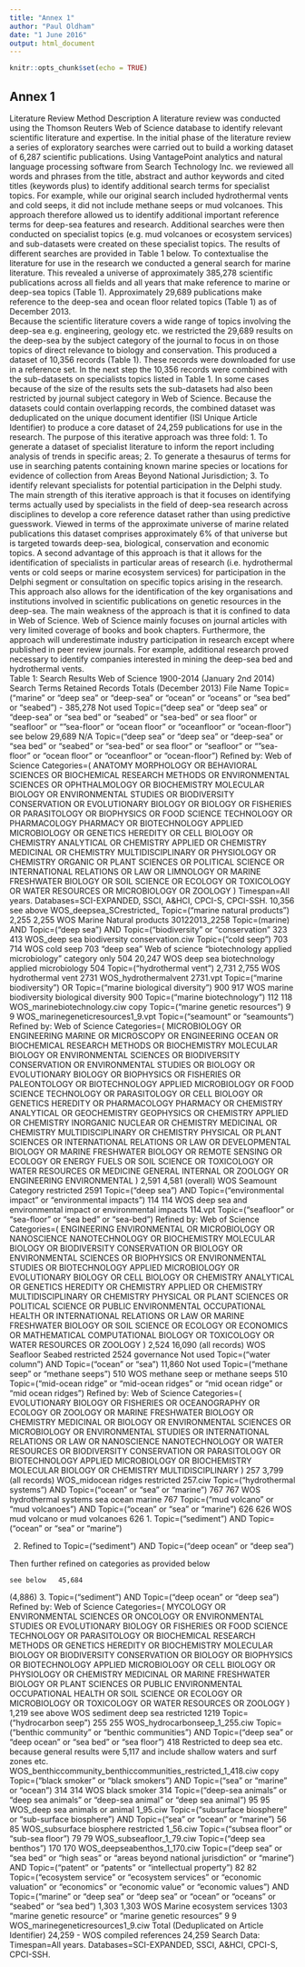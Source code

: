 ```yaml
---
title: "Annex 1"
author: "Paul Oldham"
date: "1 June 2016"
output: html_document
---
```


```r
knitr::opts_chunk$set(echo = TRUE)
```

## Annex 1
Literature Review Method Description
A literature review was conducted using the Thomson Reuters Web of Science database to identify relevant scientific literature and expertise. 
In the initial phase of the literature review a series of exploratory searches were carried out to build a working dataset of 6,287 scientific publications. Using VantagePoint analytics and natural language processing software from Search Technology Inc. we reviewed all words and phrases from the title, abstract and author keywords and cited titles (keywords plus) to identify additional search terms for specialist topics. For example, while our original search included hydrothermal vents and cold seeps, it did not include methane seeps or mud volcanoes. This approach therefore allowed us to identify additional important reference terms for deep-sea features and research. Additional searches were then conducted on specialist topics (e.g. mud volcanoes or ecosystem services) and sub-datasets were created on these specialist topics. The results of different searches are provided in Table 1 below. 
To contextualise the literature for use in the research we conducted a general search for marine literature. This revealed a universe of approximately 385,278 scientific publications across all fields and all years that make reference to marine or deep-sea topics (Table 1). Approximately 29,689 publications make reference to the deep-sea and ocean floor related topics (Table 1) as of December 2013.  
Because the scientific literature covers a wide range of topics involving the deep-sea e.g. engineering, geology etc. we restricted the 29,689 results on the deep-sea by the subject category of the journal to focus in on those topics of direct relevance to biology and conservation. This produced a dataset of 10,356 records (Table 1). These records were downloaded for use in a reference set. 
In the next step the 10,356 records were combined with the sub-datasets on specialists topics listed in Table 1. In some cases because of the size of the results sets the sub-datasets had also been restricted by journal subject category in Web of Science. Because the datasets could contain overlapping records, the combined dataset was deduplicated on the unique document identifier (ISI Unique Article Identifier) to produce a core dataset of 24,259 publications for use in the research. 
The purpose of this iterative approach was three fold:
1.	To generate a dataset of specialist literature to inform the report including analysis of trends in specific areas;
2.	To generate a thesaurus of terms for use in searching patents containing known marine species or locations for evidence of collection from Areas Beyond National Jurisdiction;
3.	To identify relevant specialists for potential participation in the Delphi study. 
The main strength of this iterative approach is that it focuses on identifying terms actually used by specialists in the field of deep-sea research across disciplines to develop a core reference dataset rather than using predictive guesswork. 
Viewed in terms of the approximate universe of marine related publications this dataset comprises approximately 6% of that universe but is targeted towards deep-sea, biological, conservation and economic topics. A second advantage of this approach is that it allows for the identification of specialists in particular areas of research (i.e. hydrothermal vents or cold seeps or marine ecosystem services) for participation in the Delphi segment or consultation on specific topics arising in the research. This approach also allows for the identification of the key organisations and institutions involved in scientific publications on genetic resources in the deep-sea. The main weakness of the approach is that it is confined to data in Web of Science. Web of Science mainly focuses on journal articles with very limited coverage of books and book chapters. Furthermore, the approach will underestimate industry participation in research except where published in peer review journals. For example, additional research proved necessary to identify companies interested in mining the deep-sea bed and hydrothermal vents.  
Table 1: Search Results Web of Science 1900-2014 (January 2nd 2014)
Search Terms	Retained Records	Totals
(December 2013)	File Name
Topic=("marine" or "deep sea" or "deep-sea" or "ocean" or "oceans" or "sea bed" or "seabed")
	-	385,278	Not used
Topic=("deep sea" or "deep sea" or "deep-sea" or "sea bed" or "seabed" or “sea-bed” or sea floor" or "seafloor" or “”sea-floor” or “ocean floor" or "oceanfloor" or “ocean-floor”)	see below	29,689	N/A
Topic=("deep sea" or "deep sea" or "deep-sea" or "sea bed" or "seabed" or “sea-bed” or sea floor" or "seafloor" or “”sea-floor” or “ocean floor" or "oceanfloor" or “ocean-floor”)
Refined by: Web of Science Categories=( ANATOMY MORPHOLOGY OR BEHAVIORAL SCIENCES OR BIOCHEMICAL RESEARCH METHODS OR ENVIRONMENTAL SCIENCES OR OPHTHALMOLOGY OR BIOCHEMISTRY MOLECULAR BIOLOGY OR ENVIRONMENTAL STUDIES OR BIODIVERSITY CONSERVATION OR EVOLUTIONARY BIOLOGY OR BIOLOGY OR FISHERIES OR PARASITOLOGY OR BIOPHYSICS OR FOOD SCIENCE TECHNOLOGY OR PHARMACOLOGY PHARMACY OR BIOTECHNOLOGY APPLIED MICROBIOLOGY OR GENETICS HEREDITY OR CELL BIOLOGY OR CHEMISTRY ANALYTICAL OR CHEMISTRY APPLIED OR CHEMISTRY MEDICINAL OR CHEMISTRY MULTIDISCIPLINARY OR PHYSIOLOGY OR CHEMISTRY ORGANIC OR PLANT SCIENCES OR POLITICAL SCIENCE OR INTERNATIONAL RELATIONS OR LAW OR LIMNOLOGY OR MARINE FRESHWATER BIOLOGY OR SOIL SCIENCE OR ECOLOGY OR TOXICOLOGY OR WATER RESOURCES OR MICROBIOLOGY OR ZOOLOGY )
Timespan=All years. Databases=SCI-EXPANDED, SSCI, A&HCI, CPCI-S, CPCI-SSH.	10,356	see above	WOS_deepsea_SCrestricted_
Topic=("marine natural products")	2,255	2,255	WOS Marine Natural products 30122013_2258
Topic=(marine) AND Topic=("deep sea") AND Topic=("biodiversity" or "conservation"	323	413	WOS_deep sea biodiversity conservation.ciw
Topic=("cold seep")	703	714	WOS cold seep 703
“deep sea” Web of science “biotechnology applied microbiology” category only	504	20,247	WOS deep sea biotechnology applied microbiology 504
Topic=("hydrothermal vent")	2,731	2,755	WOS hydrothermal vent 2731
WOS_hydrothermalvent 2731.vpt
Topic=("marine biodiversity") OR Topic=("marine biological diversity")	900	917	WOS marine biodiversity biological diversity 900
Topic=("marine biotechnology")	112	118	WOS_marinebiotechnology.ciw copy
Topic=("marine genetic resources")	9	9	WOS_marinegeneticresources1_9.vpt
Topic=("seamount" or "seamounts")
Refined by: Web of Science Categories=( MICROBIOLOGY OR ENGINEERING MARINE OR MICROSCOPY OR ENGINEERING OCEAN OR BIOCHEMICAL RESEARCH METHODS OR BIOCHEMISTRY MOLECULAR BIOLOGY OR ENVIRONMENTAL SCIENCES OR BIODIVERSITY CONSERVATION OR ENVIRONMENTAL STUDIES OR BIOLOGY OR EVOLUTIONARY BIOLOGY OR BIOPHYSICS OR FISHERIES OR PALEONTOLOGY OR BIOTECHNOLOGY APPLIED MICROBIOLOGY OR FOOD SCIENCE TECHNOLOGY OR PARASITOLOGY OR CELL BIOLOGY OR GENETICS HEREDITY OR PHARMACOLOGY PHARMACY OR CHEMISTRY ANALYTICAL OR GEOCHEMISTRY GEOPHYSICS OR CHEMISTRY APPLIED OR CHEMISTRY INORGANIC NUCLEAR OR CHEMISTRY MEDICINAL OR CHEMISTRY MULTIDISCIPLINARY OR CHEMISTRY PHYSICAL OR PLANT SCIENCES OR INTERNATIONAL RELATIONS OR LAW OR DEVELOPMENTAL BIOLOGY OR MARINE FRESHWATER BIOLOGY OR REMOTE SENSING OR ECOLOGY OR ENERGY FUELS OR SOIL SCIENCE OR TOXICOLOGY OR WATER RESOURCES OR MEDICINE GENERAL INTERNAL OR ZOOLOGY OR ENGINEERING ENVIRONMENTAL )	2,591	4,581 (overall)	WOS Seamount Category restricted 2591
Topic=("deep sea") AND Topic=("environmental impact" or "environmental impacts")	114	114	WOS deep sea and environmental impact or environmental impacts 114.vpt
Topic=("seafloor" or "sea-floor" or "sea bed" or "sea-bed")
Refined by: Web of Science Categories=( ENGINEERING ENVIRONMENTAL OR MICROBIOLOGY OR NANOSCIENCE NANOTECHNOLOGY OR BIOCHEMISTRY MOLECULAR BIOLOGY OR BIODIVERSITY CONSERVATION OR BIOLOGY OR ENVIRONMENTAL SCIENCES OR BIOPHYSICS OR ENVIRONMENTAL STUDIES OR BIOTECHNOLOGY APPLIED MICROBIOLOGY OR EVOLUTIONARY BIOLOGY OR CELL BIOLOGY OR CHEMISTRY ANALYTICAL OR GENETICS HEREDITY OR CHEMISTRY APPLIED OR CHEMISTRY MULTIDISCIPLINARY OR CHEMISTRY PHYSICAL OR PLANT SCIENCES OR POLITICAL SCIENCE OR PUBLIC ENVIRONMENTAL OCCUPATIONAL HEALTH OR INTERNATIONAL RELATIONS OR LAW OR MARINE FRESHWATER BIOLOGY OR SOIL SCIENCE OR ECOLOGY OR ECONOMICS OR MATHEMATICAL COMPUTATIONAL BIOLOGY OR TOXICOLOGY OR WATER RESOURCES OR ZOOLOGY )	2,524	16,090 (all records) 	WOS Seafloor Seabed restricted 2524
governance			Not used
Topic=("water column") AND Topic=("ocean" or "sea")		11,860	Not used
Topic=("methane seep" or "methane seeps") 		510	WOS methane seep or methane seeps 510
Topic=("mid-ocean ridge" or "mid-ocean ridges" or "mid ocean ridge" or "mid ocean ridges")
Refined by: Web of Science Categories=( EVOLUTIONARY BIOLOGY OR FISHERIES OR OCEANOGRAPHY OR ECOLOGY OR ZOOLOGY OR MARINE FRESHWATER BIOLOGY OR CHEMISTRY MEDICINAL OR BIOLOGY OR ENVIRONMENTAL SCIENCES OR MICROBIOLOGY OR ENVIRONMENTAL STUDIES OR INTERNATIONAL RELATIONS OR LAW OR NANOSCIENCE NANOTECHNOLOGY OR WATER RESOURCES OR BIODIVERSITY CONSERVATION OR PARASITOLOGY OR BIOTECHNOLOGY APPLIED MICROBIOLOGY OR BIOCHEMISTRY MOLECULAR BIOLOGY OR CHEMISTRY MULTIDISCIPLINARY )	257	3,799 (all records)	WOS_midocean ridges restricted 257.ciw
Topic=("hydrothermal systems") AND Topic=("ocean" or "sea" or "marine")	767	767	WOS hydrothermal systems sea ocean marine 767
Topic=("mud volcano" or "mud volcanoes") AND Topic=("ocean" or "sea" or "marine")
	626	626	WOS mud volcano or mud volcanoes 626
1. Topic=("sediment") AND Topic=("ocean" or "sea" or "marine")

2. Refined to Topic=("sediment") AND Topic=("deep ocean" or "deep sea")

Then further refined on categories as provided below



 
	see below	45,684


(4,886)	
3. Topic=("sediment") AND Topic=("deep ocean" or "deep sea")
Refined by: Web of Science Categories=( MYCOLOGY OR ENVIRONMENTAL SCIENCES OR ONCOLOGY OR ENVIRONMENTAL STUDIES OR EVOLUTIONARY BIOLOGY OR FISHERIES OR FOOD SCIENCE TECHNOLOGY OR PARASITOLOGY OR BIOCHEMICAL RESEARCH METHODS OR GENETICS HEREDITY OR BIOCHEMISTRY MOLECULAR BIOLOGY OR BIODIVERSITY CONSERVATION OR BIOLOGY OR BIOPHYSICS OR BIOTECHNOLOGY APPLIED MICROBIOLOGY OR CELL BIOLOGY OR PHYSIOLOGY OR CHEMISTRY MEDICINAL OR MARINE FRESHWATER BIOLOGY OR PLANT SCIENCES OR PUBLIC ENVIRONMENTAL OCCUPATIONAL HEALTH OR SOIL SCIENCE OR ECOLOGY OR MICROBIOLOGY OR TOXICOLOGY OR WATER RESOURCES OR ZOOLOGY )	1,219	see above	WOS sediment deep sea restricted 1219
Topic=("hydrocarbon seep")	255	255	WOS_hydrocarbonseep_1_255.ciw
Topic=("benthic community" or "benthic communities") AND Topic=("deep sea" or "deep ocean" or "sea bed" or "sea floor")	418	Restricted to deep sea etc. because general results were 5,117 and include shallow waters and surf zones etc. 	WOS_benthiccommunity_benthiccommunities_restricted_1_418.ciw copy
Topic=("black smoker" or "black smokers") AND Topic=("sea" or "marine" or "ocean")	314	314	WOS black smoker 314
Topic=("deep-sea animals" or "deep sea animals" or "deep-sea animal" or "deep sea animal")	95	95	WOS_deep sea animals or animal 1_95.ciw
Topic=("subsurface biosphere" or "sub-surface biosphere") AND Topic=("sea" or "ocean" or "marine")	56	85	WOS_subsurface biosphere restricted 1_56.ciw
Topic=("subsea floor" or "sub-sea floor")
	79	79	WOS_subseafloor_1_79.ciw
Topic=("deep sea benthos")	170	170	WOS_deepseabenthos_1_170.ciw
Topic=("deep sea" or "sea bed" or "high seas" or "areas beyond national jurisdiction" or "marine") AND Topic=("patent" or "patents" or "intellectual property")	82	82	
Topic=("ecosystem service" or "ecosystem services" or "economic valuation" or "economics" or "economic value" or "economic values") AND Topic=("marine" or "deep sea" or "deep sea" or "ocean" or "oceans" or "seabed" or "sea bed")	1,303	1,303	WOS Marine ecosystem services 1303
“marine genetic resource” or “marine genetic resources”	9	9	WOS_marinegeneticresources1_9.ciw 
Total (Deduplicated on Article Identifier)	24,259	-	WOS compiled references 24,259
Search Data: Timespan=All years. Databases=SCI-EXPANDED, SSCI, A&HCI, CPCI-S, CPCI-SSH.
